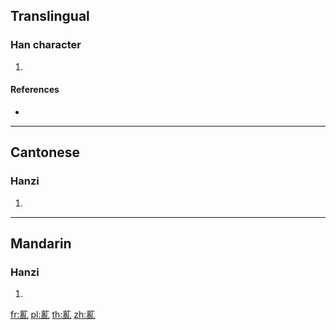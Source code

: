 {{character info/new}}
==Translingual==

===Han character===
{{Han char|rn=140|rad=艸|as=13|sn=19|four=44212|canj=TBBU}}

# {{defn|Han|sort=艸13}}

====References====
* {{Han ref|kx=1060.310|dkj=32102|dj=1525.010|hdz=53304.050|uh=858D|ud=34189|bh=EE4A|bd=61002}}

----

==Cantonese==

===Hanzi===
{{yue-hanzi|jyut=|y=lyun6}}

# {{defn|lang=yue|sort=艸13}}

----

==Mandarin==

===Hanzi===
{{cmn-hanzi|pin=[[luàn]] ([[luan4]]), [[wàn]] ([[wan4]])|wg=luan<sup>4</sup>, wan<sup>4</sup>}}

# {{defn|lang=cmn|sort=艸13}}

[[fr:薍]]
[[pl:薍]]
[[th:薍]]
[[zh:薍]]